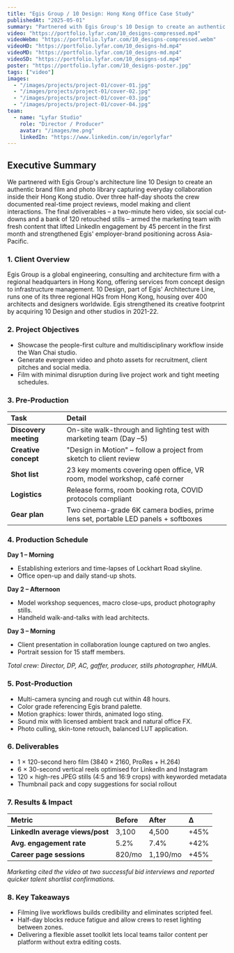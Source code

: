 ---
title: "Egis Group / 10 Design: Hong Kong Office Case Study"
publishedAt: "2025-05-01"
summary: "Partnered with Egis Group's 10 Design to create an authentic brand film and photo library, lifting LinkedIn engagement by 45% and strengthening their employer brand."
video: "https://portfolio.lyfar.com/10_designs-compressed.mp4"
videoWebm: "https://portfolio.lyfar.com/10_designs-compressed.webm"
videoHD: "https://portfolio.lyfar.com/10_designs-hd.mp4"
videoMD: "https://portfolio.lyfar.com/10_designs-md.mp4"
videoSD: "https://portfolio.lyfar.com/10_designs-sd.mp4"
poster: "https://portfolio.lyfar.com/10_designs-poster.jpg"
tags: ["video"]
images:
  - "/images/projects/project-01/cover-01.jpg"
  - "/images/projects/project-01/cover-02.jpg"
  - "/images/projects/project-01/cover-03.jpg"
  - "/images/projects/project-01/cover-04.jpg"
team:
  - name: "Lyfar Studio"
    role: "Director / Producer"
    avatar: "/images/me.png"
    linkedIn: "https://www.linkedin.com/in/egorlyfar"
---

## Executive Summary

We partnered with Egis Group's architecture line 10 Design to create an authentic brand film and photo library capturing everyday collaboration inside their Hong Kong studio. Over three half-day shoots the crew documented real-time project reviews, model making and client interactions. The final deliverables – a two-minute hero video, six social cut-downs and a bank of 120 retouched stills – armed the marketing team with fresh content that lifted LinkedIn engagement by 45 percent in the first month and strengthened Egis' employer-brand positioning across Asia-Pacific.

### 1. Client Overview

Egis Group is a global engineering, consulting and architecture firm with a regional headquarters in Hong Kong, offering services from concept design to infrastructure management. 10 Design, part of Egis' Architecture Line, runs one of its three regional HQs from Hong Kong, housing over 400 architects and designers worldwide. Egis strengthened its creative footprint by acquiring 10 Design and other studios in 2021-22.

### 2. Project Objectives

- Showcase the people-first culture and multidisciplinary workflow inside the Wan Chai studio.
- Generate evergreen video and photo assets for recruitment, client pitches and social media.
- Film with minimal disruption during live project work and tight meeting schedules.

### 3. Pre-Production

| Task                | Detail                                                                       |
| :------------------ | :--------------------------------------------------------------------------- |
| **Discovery meeting** | On-site walk-through and lighting test with marketing team (Day –5)          |
| **Creative concept**  | "Design in Motion" – follow a project from sketch to client review           |
| **Shot list**         | 23 key moments covering open office, VR room, model workshop, café corner    |
| **Logistics**         | Release forms, room booking rota, COVID protocols compliant                  |
| **Gear plan**         | Two cinema-grade 6K camera bodies, prime lens set, portable LED panels + softboxes |

### 4. Production Schedule

**Day 1 – Morning**
- Establishing exteriors and time-lapses of Lockhart Road skyline.
- Office open-up and daily stand-up shots.

**Day 2 – Afternoon**
- Model workshop sequences, macro close-ups, product photography stills.
- Handheld walk-and-talks with lead architects.

**Day 3 – Morning**
- Client presentation in collaboration lounge captured on two angles.
- Portrait session for 15 staff members.

*Total crew: Director, DP, AC, gaffer, producer, stills photographer, HMUA.*

### 5. Post-Production

- Multi-camera syncing and rough cut within 48 hours.
- Color grade referencing Egis brand palette.
- Motion graphics: lower thirds, animated logo sting.
- Sound mix with licensed ambient track and natural office FX.
- Photo culling, skin-tone retouch, balanced LUT application.

### 6. Deliverables

- 1 × 120-second hero film (3840 × 2160, ProRes + H.264)
- 6 × 30-second vertical reels optimised for LinkedIn and Instagram
- 120 × high-res JPEG stills (4:5 and 16:9 crops) with keyworded metadata
- Thumbnail pack and copy suggestions for social rollout

### 7. Results & Impact

| Metric                      | Before  | After     | Δ     |
| :-------------------------- | :------ | :-------- | :---- |
| **LinkedIn average views/post** | 3,100   | 4,500     | +45%  |
| **Avg. engagement rate**      | 5.2%    | 7.4%      | +42%  |
| **Career page sessions**      | 820/mo  | 1,190/mo  | +45%  |

*Marketing cited the video at two successful bid interviews and reported quicker talent shortlist confirmations.*

### 8. Key Takeaways

- Filming live workflows builds credibility and eliminates scripted feel.
- Half-day blocks reduce fatigue and allow crews to reset lighting between zones.
- Delivering a flexible asset toolkit lets local teams tailor content per platform without extra editing costs.